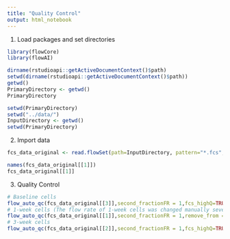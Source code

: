 ```yaml
---
title: "Quality Control"
output: html_notebook
---
```

1. Load packages and set directories
```r
library(flowCore)
library(flowAI)
```

```r
dirname(rstudioapi::getActiveDocumentContext()$path)
setwd(dirname(rstudioapi::getActiveDocumentContext()$path))
getwd()
PrimaryDirectory <- getwd()
PrimaryDirectory
```

```r
setwd(PrimaryDirectory)
setwd("../data/")
InputDirectory <- getwd()
setwd(PrimaryDirectory)
```

2. Import data
```r
fcs_data_original <- read.flowSet(path=InputDirectory, pattern="*.fcs", transformation = FALSE, truncate_max_range = FALSE)
```

```r
names(fcs_data_original[[1]])
fcs_data_original[[1]]
```

3. Quality Control
```r
# Baseline cells
flow_auto_qc(fcs_data_original[[3]],second_fractionFR = 1,fcs_highQ=TRUE)
# 1-week cells (The flow rate of 1-week cells was changed manually several times and flowAI package cannot work for this. So we did not remove anomalies caused by flow rate. This might not has much effect on the subsequent analysis)
flow_auto_qc(fcs_data_original[[1]],second_fractionFR = 1,remove_from = "FS_FM",fcs_highQ=TRUE)
# 3-week cells
flow_auto_qc(fcs_data_original[[2]],second_fractionFR = 1,fcs_highQ=TRUE)
```
